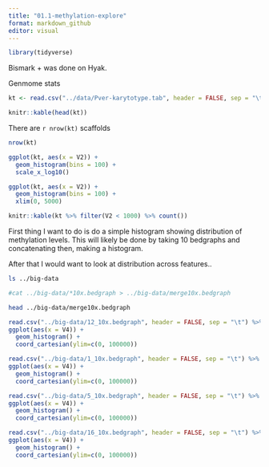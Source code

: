 ```yaml
---
title: "01.1-methylation-explore"
format: markdown_github
editor: visual
---
```


```r
library(tidyverse)
```

Bismark + was done on Hyak.

Genmome stats

```r
kt <- read.csv("../data/Pver-karytotype.tab", header = FALSE, sep = "\t")
```

```r
knitr::kable(head(kt))
```

There are `r nrow(kt)` scaffolds

```r
nrow(kt)
```

```r
ggplot(kt, aes(x = V2)) +
  geom_histogram(bins = 100) +
  scale_x_log10()
```

```r
ggplot(kt, aes(x = V2)) +
  geom_histogram(bins = 100) +
  xlim(0, 5000)
```

```r
knitr::kable(kt %>% filter(V2 < 1000) %>% count())
```

First thing I want to do is do a simple histogram showing distribution of methylation levels. This will likely be done by taking 10 bedgraphs and concatenating then, making a histogram.

After that I would want to look at distribution across features..

```bash
ls ../big-data
```

```bash
#cat ../big-data/*10x.bedgraph > ../big-data/merge10x.bedgraph
```

```bash
head ../big-data/merge10x.bedgraph
```


```r
read.csv("../big-data/12_10x.bedgraph", header = FALSE, sep = "\t") %>%
ggplot(aes(x = V4)) +
  geom_histogram() +
  coord_cartesian(ylim=c(0, 100000))
```


```r
read.csv("../big-data/1_10x.bedgraph", header = FALSE, sep = "\t") %>%
ggplot(aes(x = V4)) +
  geom_histogram() +
  coord_cartesian(ylim=c(0, 100000))
```



```r
read.csv("../big-data/5_10x.bedgraph", header = FALSE, sep = "\t") %>%
ggplot(aes(x = V4)) +
  geom_histogram() +
  coord_cartesian(ylim=c(0, 100000))
```

```r
read.csv("../big-data/16_10x.bedgraph", header = FALSE, sep = "\t") %>%
ggplot(aes(x = V4)) +
  geom_histogram() +
  coord_cartesian(ylim=c(0, 100000))
```